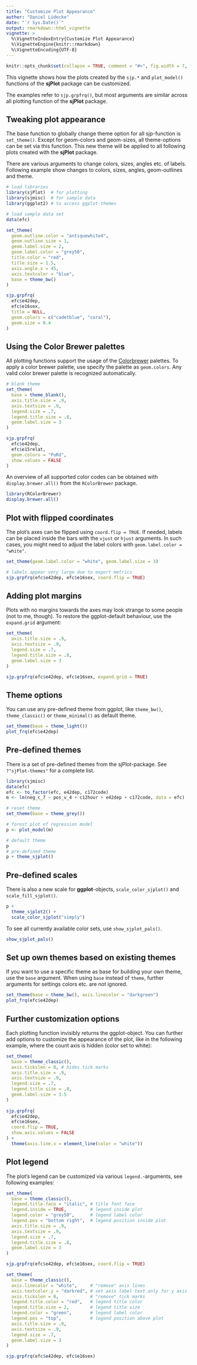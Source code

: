 ---
title: "Customize Plot Appearance"
author: "Daniel Lüdecke"
date: "`r Sys.Date()`"
output: rmarkdown::html_vignette
vignette: >
  %\VignetteIndexEntry{Customize Plot Appearance}
  %\VignetteEngine{knitr::rmarkdown}
  %\VignetteEncoding{UTF-8}
---

```{r echo = FALSE}
knitr::opts_chunk$set(collapse = TRUE, comment = "#>", fig.width = 7, fig.height = 5, warning = FALSE, message = FALSE)
```


This vignette shows how the plots created by the `sjp.*` and `plot_model()` functions of the **sjPlot** package can be customized.

The examples refer to `sjp.grpfrq()`, but most arguments are similar across all plotting function of the **sjPlot** package.

## Tweaking plot appearance

The base function to globally change theme option for all sjp-function is `set_theme()`. Except for geom-colors and geom-sizes, all theme-options can be set via this function. This new theme will be applied to all following plots created with the **sjPlot** package.

There are various arguments to change colors, sizes, angles etc. of labels. Following example show changes to colors, sizes, angles, geom-outlines and theme.

```{r}
# load libraries
library(sjPlot)  # for plotting
library(sjmisc)  # for sample data
library(ggplot2) # to access ggplot-themes

# load sample data set
data(efc)

set_theme(
  geom.outline.color = "antiquewhite4", 
  geom.outline.size = 1, 
  geom.label.size = 2,
  geom.label.color = "grey50",
  title.color = "red", 
  title.size = 1.5, 
  axis.angle.x = 45, 
  axis.textcolor = "blue", 
  base = theme_bw()
)

sjp.grpfrq(
  efc$e42dep, 
  efc$e16sex, 
  title = NULL, 
  geom.colors = c("cadetblue", "coral"), 
  geom.size = 0.4
)
```

## Using the Color Brewer palettes

All plotting functions support the usage of the [Colorbrewer](http://colorbrewer2.org) palettes. To apply a color brewer palette, use specify the palette as `geom.colors`. Any valid color brewer palette is recognized automatically.

```{r}
# blank theme
set_theme(
  base = theme_blank(),
  axis.title.size = .9,
  axis.textsize = .9,
  legend.size = .7,
  legend.title.size = .8,
  geom.label.size = 3
)

sjp.grpfrq(
  efc$e42dep, 
  efc$e15relat, 
  geom.colors = "PuRd", 
  show.values = FALSE
)
```

An overview of all supported color codes can be obtained with `display.brewer.all()` from the `RColorBrewer` package.

```{r, eval=FALSE}
library(RColorBrewer)
display.brewer.all()
```

## Plot with flipped coordinates

The plot's axes can be flipped using `coord.flip = TRUE`. If needed, labels can be placed inside the bars with the `vjust` or `hjust` arguments. In such cases, you might need to adjust the label colors with `geom.label.color = "white"`.

```{r}
set_theme(geom.label.color = "white", geom.label.size = 3)

# labels appear very large due to export metrics
sjp.grpfrq(efc$e42dep, efc$e16sex, coord.flip = TRUE)
```

## Adding plot margins

Plots with no margins towards the axes may look strange to some people (not to me, though). To restore the ggplot-default behaviour, use the `expand.grid` argument:

```{r results='hide', echo=FALSE}
set_theme(
  axis.title.size = .9,
  axis.textsize = .9,
  legend.size = .7,
  legend.title.size = .8,
  geom.label.size = 3
)
```

```{r}
sjp.grpfrq(efc$e42dep, efc$e16sex, expand.grid = TRUE)
```

## Theme options

You can use any pre-defined theme from ggplot, like `theme_bw()`, `theme_classic()` or `theme_minimal()` as default theme.

```{r}
set_theme(base = theme_light())
plot_frq(efc$e42dep)
```

## Pre-defined themes

There is a set of pre-defined themes from the sjPlot-package. See `?"sjPlot-themes"` for a complete list.

```{r}
library(sjmisc)
data(efc)
efc <- to_factor(efc, e42dep, c172code)
m <- lm(neg_c_7 ~ pos_v_4 + c12hour + e42dep + c172code, data = efc)

# reset theme
set_theme(base = theme_grey())

# forest plot of regression model
p <- plot_model(m)

# default theme
p
# pre-defined theme
p + theme_sjplot()
```

## Pre-defined scales

There is also a new scale for **ggplot**-objects, `scale_color_sjplot()` and `scale_fill_sjplot()`. 

```{r}
p + 
  theme_sjplot2() + 
  scale_color_sjplot("simply")
```

To see all currently available color sets, use `show_sjplot_pals()`.

```{r}
show_sjplot_pals()
```

## Set up own themes based on existing themes

If you want to use a specific theme as base for building your own theme, use the `base` argument. When using `base` instead of `theme`, further arguments for settings colors etc. are not ignored.
```{r}
set_theme(base = theme_bw(), axis.linecolor = "darkgreen")
plot_frq(efc$e42dep)
```


## Further customization options

Each plotting function invisibly returns the ggplot-object. You can further add options to customize the appearance of the plot, like in the following example, where the count axis is hidden (color set to white):

```{r}
set_theme(
  base = theme_classic(),
  axis.tickslen = 0, # hides tick marks
  axis.title.size = .9,
  axis.textsize = .9,
  legend.size = .7,
  legend.title.size = .8,
  geom.label.size = 3.5
)
  
sjp.grpfrq(
  efc$e42dep,
  efc$e16sex,
  coord.flip = TRUE,
  show.axis.values = FALSE
) +
  theme(axis.line.x = element_line(color = "white"))
```

## Plot legend

The plot's legend can be customized via various `legend.`-arguments, see following examples:

```{r}
set_theme(
  base = theme_classic(), 
  legend.title.face = "italic", # title font face
  legend.inside = TRUE,         # legend inside plot
  legend.color = "grey50",      # legend label color
  legend.pos = "bottom right",  # legend position inside plot
  axis.title.size = .9,
  axis.textsize = .9,
  legend.size = .7,
  legend.title.size = .8,
  geom.label.size = 3
)

sjp.grpfrq(efc$e42dep, efc$e16sex, coord.flip = TRUE)
```


```{r}
set_theme(
  base = theme_classic(), 
  axis.linecolor = "white",     # "remove" axis lines
  axis.textcolor.y = "darkred", # set axis label text only for y axis
  axis.tickslen = 0,            # "remove" tick marks
  legend.title.color = "red",   # legend title color
  legend.title.size = 2,        # legend title size
  legend.color = "green",       # legend label color
  legend.pos = "top",           # legend position above plot
  axis.title.size = .9,
  axis.textsize = .9,
  legend.size = .7,
  geom.label.size = 3
)

sjp.grpfrq(efc$e42dep, efc$e16sex)
```


